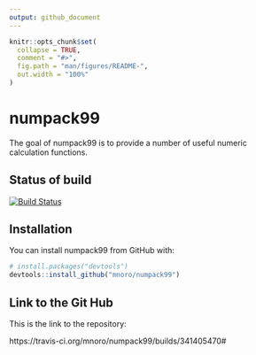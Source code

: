```yaml
---
output: github_document
---
```


<!-- README.md is generated from README.Rmd. Please edit that file -->

```r
knitr::opts_chunk$set(
  collapse = TRUE,
  comment = "#>",
  fig.path = "man/figures/README-",
  out.width = "100%"
)
```
# numpack99

The goal of numpack99 is to provide a number of useful numeric calculation functions.

## Status of build

[![Build Status](https://travis-ci.org/mnoro/numpack99.svg?branch=master)](https://travis-ci.org/mnoro/numpack99)

## Installation

You can install numpack99 from GitHub with:

```r
# install.packages("devtools")
devtools::install_github("mnoro/numpack99")
```

## Link to the Git Hub

This is the link to the repository:

https://travis-ci.org/mnoro/numpack99/builds/341405470#
